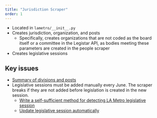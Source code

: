 ```yaml
---
title: "Jurisdiction Scraper"
order: 1
---
```


- Located in `lametro/__init__.py`
- Creates jurisdiction, organization, and posts
  - Specifically, creates organizations that are not coded as the board itself or a committee
  in the Legistar API, as bodies meeting these parameters are created in the people scraper
- Creates legislative sessions

## Key issues

- [Summary of divisions and posts](https://github.com/Metro-Records/la-metro-councilmatic/issues/1025#issuecomment-1761681420)
- Legislative sessions must be added manually every June. The scraper breaks if they are not
added before legislation is created in the new session.
  - [Write a self-sufficient method for detecting LA Metro legislative session](https://github.com/opencivicdata/scrapers-us-municipal/issues/161)
  - [Update legislative session automatically](https://github.com/Metro-Records/scrapers-lametro/issues/22)
